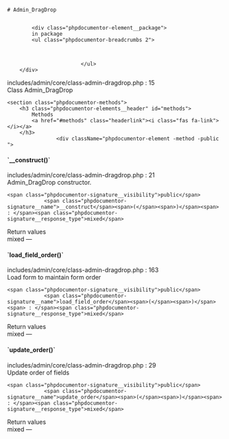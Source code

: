

<div class="phpdocumentor-element -class">

    # Admin_DragDrop

    
            <div class="phpdocumentor-element__package">
            in package
            <ul class="phpdocumentor-breadcrumbs 2">
                                   
                                   
                                   
                            </ul>
        </div>
    
    
    


<div class="phpdocumentor-element-found-in">
    <Link href="../files/includes-admin-core-class-admin-dragdrop.html#source-view.15">includes/admin/core/class-admin-dragdrop.php</Link> : <span class="phpdocumentor-element-found-in__line">15</span>
</div>

<div class="phpdocumentor-summary">
Class Admin_DragDrop
</div>


















    <section class="phpdocumentor-methods">
        <h3 class="phpdocumentor-elements__header" id="methods">
            Methods
            <a href="#methods" class="headerlink"><i class="fas fa-link"></i></a>
        </h3>
                    <div className="phpdocumentor-element -method -public ">
<h4 class="phpdocumentor-element__name" id="method___construct">
    `__construct()`
    <a href="#method___construct" class="headerlink"><i class="fas fa-link"></i></a>
</h4>

<div class="phpdocumentor-element-found-in">
    <Link href="../files/includes-admin-core-class-admin-dragdrop.html#source-view.21">includes/admin/core/class-admin-dragdrop.php</Link> : <span class="phpdocumentor-element-found-in__line">21</span>
</div>

<div class="phpdocumentor-summary">
Admin_DragDrop constructor.
</div>


    <span class="phpdocumentor-signature__visibility">public</span>
                <span class="phpdocumentor-signature__name">__construct</span><span>(</span><span>)</span><span> : </span><span class="phpdocumentor-signature__response_type">mixed</span>






<div className="text-bold">Return values</div>
<span class="phpdocumentor-signature__response_type">mixed</span> &mdash; <span class="phpdocumentor-return-value__description"></span><div className="py-4"></div>

</div>
                    <div className="phpdocumentor-element -method -public ">
<h4 class="phpdocumentor-element__name" id="method_load_field_order">
    `load_field_order()`
    <a href="#method_load_field_order" class="headerlink"><i class="fas fa-link"></i></a>
</h4>

<div class="phpdocumentor-element-found-in">
    <Link href="../files/includes-admin-core-class-admin-dragdrop.html#source-view.163">includes/admin/core/class-admin-dragdrop.php</Link> : <span class="phpdocumentor-element-found-in__line">163</span>
</div>

<div class="phpdocumentor-summary">
Load form to maintain form order
</div>


    <span class="phpdocumentor-signature__visibility">public</span>
                <span class="phpdocumentor-signature__name">load_field_order</span><span>(</span><span>)</span><span> : </span><span class="phpdocumentor-signature__response_type">mixed</span>






<div className="text-bold">Return values</div>
<span class="phpdocumentor-signature__response_type">mixed</span> &mdash; <span class="phpdocumentor-return-value__description"></span><div className="py-4"></div>

</div>
                    <div className="phpdocumentor-element -method -public ">
<h4 class="phpdocumentor-element__name" id="method_update_order">
    `update_order()`
    <a href="#method_update_order" class="headerlink"><i class="fas fa-link"></i></a>
</h4>

<div class="phpdocumentor-element-found-in">
    <Link href="../files/includes-admin-core-class-admin-dragdrop.html#source-view.29">includes/admin/core/class-admin-dragdrop.php</Link> : <span class="phpdocumentor-element-found-in__line">29</span>
</div>

<div class="phpdocumentor-summary">
Update order of fields
</div>


    <span class="phpdocumentor-signature__visibility">public</span>
                <span class="phpdocumentor-signature__name">update_order</span><span>(</span><span>)</span><span> : </span><span class="phpdocumentor-signature__response_type">mixed</span>






<div className="text-bold">Return values</div>
<span class="phpdocumentor-signature__response_type">mixed</span> &mdash; <span class="phpdocumentor-return-value__description"></span><div className="py-4"></div>

</div>
            </section>

</div>
